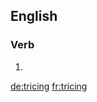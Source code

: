 ==English==

===Verb===
{{head|en}}

# {{present participle of|trice|lang=en}}

[[de:tricing]]
[[fr:tricing]]